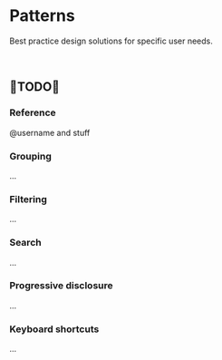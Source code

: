 
<Meta title="Patterns/Overview" />

# Patterns

Best practice design solutions for specific user needs.

<br />

## 🚧TODO🚧

### Reference
@username and stuff

### Grouping
...

### Filtering
...

### Search
...

### Progressive disclosure
...

### Keyboard shortcuts
...
